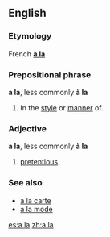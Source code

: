 {{see|ala|Ala.|ALA|ala-|à la|älä}}
==English==

===Etymology===
French '''[[à la]]'''

===Prepositional phrase===
{{rfc-header|Prepositional phrase}}
'''a la''', less commonly '''à la'''

# In the [[style]] or [[manner]] of.

===Adjective===
'''a la''', less commonly '''à la'''

# {{UK}} {{slang}} [[pretentious]].

===See also===
<!--Note: these come from French and so do not count as "Derived terms" for the English term-->
*[[a la carte]]
*[[a la mode]]

[[es:a la]]
[[zh:a la]]